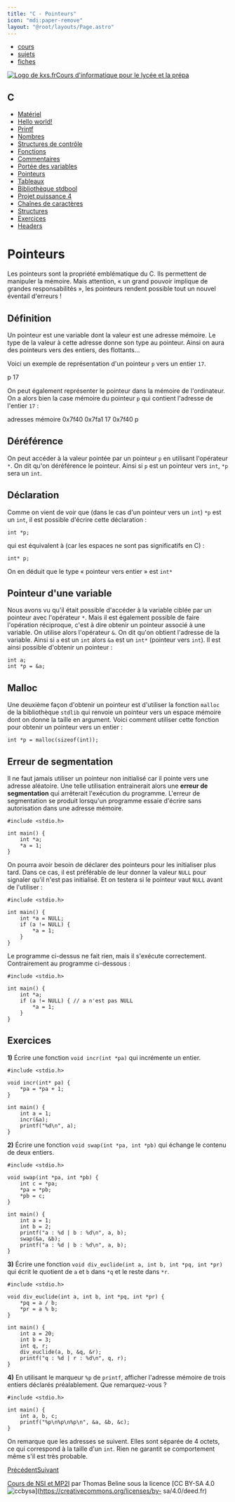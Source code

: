 ```yaml
---
title: "C - Pointeurs"
icon: "mdi:paper-remove"
layout: "@root/layouts/Page.astro"
---
```


  * [cours](https://kxs.fr/cours/)
  * [sujets](https://kxs.fr/sujets/)
  * [fiches](https://kxs.fr/fiches/)

[![Logo de kxs.fr](/img/logo.svg)](https://kxs.fr/)[Cours d'informatique pour
le lycée et la prépa](https://kxs.fr/cours/)

## C

  * [Matériel](.)
  * [Hello world!](hello-world)
  * [Printf](printf)
  * [Nombres](nombres)
  * [Structures de contrôle](structures-de-controle)
  * [Fonctions](fonctions)
  * [Commentaires](commentaires)
  * [Portée des variables](portee-variables)
  * [Pointeurs](pointeurs)
  * [Tableaux](tableaux)
  * [Bibliothèque stdbool](stdbool)
  * [Projet puissance 4](projet-p4)
  * [Chaînes de caractères](chaines-de-caracteres)
  * [Structures](structures)
  * [Exercices](exercices)
  * [Headers](headers)

# Pointeurs

Les pointeurs sont la propriété emblématique du C. Ils permettent de manipuler
la mémoire. Mais attention, « un grand pouvoir implique de grandes
responsabilités », les pointeurs rendent possible tout un nouvel éventail
d'erreurs !

## Définition

Un pointeur est une variable dont la valeur est une adresse mémoire. Le type
de la valeur à cette adresse donne son type au pointeur. Ainsi on aura des
pointeurs vers des entiers, des flottants…

Voici un exemple de représentation d'un pointeur `p` vers un entier `17`.

p 17

On peut également représenter le pointeur dans la mémoire de l'ordinateur. On
a alors bien la case mémoire du pointeur `p` qui contient l'adresse de
l'entier `17` :

adresses mémoire 0x7f40 0x7fa1 17 0x7f40 p

## Déréférence

On peut accéder à la valeur pointée par un pointeur `p` en utilisant
l'opérateur `*`. On dit qu'on déréférence le pointeur. Ainsi si `p` est un
pointeur vers `int`, `*p` sera un `int`.

## Déclaration

Comme on vient de voir que (dans le cas d'un pointeur vers un `int`) `*p` est
un `int`, il est possible d'écrire cette déclaration :

    
    
    int *p;

qui est équivalent à (car les espaces ne sont pas significatifs en C) :

    
    
    int* p;

On en déduit que le type « pointeur vers entier » est `int*`

## Pointeur d'une variable

Nous avons vu qu'il était possible d'accéder à la variable ciblée par un
pointeur avec l'opérateur `*`. Mais il est également possible de faire
l'opération réciproque, c'est à dire obtenir un pointeur associé à une
variable. On utilise alors l'opérateur `&`. On dit qu'on obtient l'adresse de
la variable. Ainsi si `a` est un `int` alors `&a` est un `int*` (pointeur vers
`int`). Il est ainsi possible d'obtenir un pointeur :

    
    
    int a;
    int *p = &a;

## Malloc

Une deuxième façon d'obtenir un pointeur est d'utiliser la fonction `malloc`
de la bibliothèque `stdlib` qui renvoie un pointeur vers un espace mémoire
dont on donne la taille en argument. Voici comment utiliser cette fonction
pour obtenir un pointeur vers un entier :

    
    
    int *p = malloc(sizeof(int));

## Erreur de segmentation

Il ne faut jamais utiliser un pointeur non initialisé car il pointe vers une
adresse aléatoire. Une telle utilisation entrainerait alors une **erreur de
segmentation** qui arrêterait l'exécution du programme. L'erreur de
segmentation se produit lorsqu'un programme essaie d'écrire sans autorisation
dans une adresse mémoire.

    
    
    #include <stdio.h>
    
    int main() {
    	int *a;
    	*a = 1;
    }

On pourra avoir besoin de déclarer des pointeurs pour les initialiser plus
tard. Dans ce cas, il est préférable de leur donner la valeur `NULL` pour
signaler qu'il n'est pas initialisé. Et on testera si le pointeur vaut `NULL`
avant de l'utiliser :

    
    
    #include <stdio.h>
    
    int main() {
    	int *a = NULL;
    	if (a != NULL) {
    		*a = 1;
    	}
    }

Le programme ci-dessus ne fait rien, mais il s'exécute correctement.
Contrairement au programme ci-dessous :

    
    
    #include <stdio.h>
    
    int main() {
    	int *a;
    	if (a != NULL) { // a n'est pas NULL
    		*a = 1;
    	}
    }

## Exercices

**1)** Écrire une fonction `void incr(int *pa)` qui incrémente un entier.

    
    
    #include <stdio.h>
    
    void incr(int* pa) {
    	*pa = *pa + 1;
    }
    
    int main() {
    	int a = 1;
    	incr(&a);
    	printf("%d\n", a);
    }

**2)** Écrire une fonction `void swap(int *pa, int *pb)` qui échange le
contenu de deux entiers.

    
    
    #include <stdio.h>
    
    void swap(int *pa, int *pb) {
    	int c = *pa;
    	*pa = *pb;
    	*pb = c;
    }
    
    int main() {
    	int a = 1;
    	int b = 2;
    	printf("a : %d | b : %d\n", a, b);
    	swap(&a, &b);
    	printf("a : %d | b : %d\n", a, b);
    }

**3)** Écrire une fonction `void div_euclide(int a, int b, int *pq, int *pr)`
qui écrit le quotient de `a` et `b` dans `*q` et le reste dans `*r`.

    
    
    #include <stdio.h>
    
    void div_euclide(int a, int b, int *pq, int *pr) {
    	*pq = a / b;
    	*pr = a % b;
    }
    
    int main() {
    	int a = 20;
    	int b = 3;
    	int q, r;
    	div_euclide(a, b, &q, &r);
    	printf("q : %d | r : %d\n", q, r);
    }

**4)** En utilisant le marqueur `%p` de `printf`, afficher l'adresse mémoire
de trois entiers déclarés préalablement. Que remarquez-vous ?

    
    
    #include <stdio.h>
    
    int main() {
    	int a, b, c;
    	printf("%p\n%p\n%p\n", &a, &b, &c);
    }

On remarque que les adresses se suivent. Elles sont séparée de 4 octets, ce
qui correspond à la taille d'un `int`. Rien ne garantit se comportement même
s'il est très probable.

[Précédent](commentaires)[Suivant](tableaux)

[Cours de NSI et MP2I](https://kxs.fr/cours/) par Thomas Beline sous la
licence [CC BY-SA 4.0
![ccbysa](/img/ccbysa.svg)](https://creativecommons.org/licenses/by-
sa/4.0/deed.fr)

